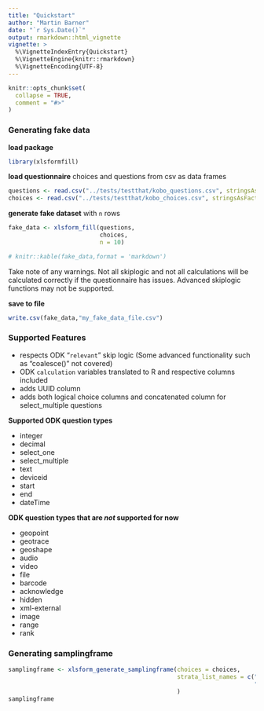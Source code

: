 ```yaml
---
title: "Quickstart"
author: "Martin Barner"
date: "`r Sys.Date()`"
output: rmarkdown::html_vignette
vignette: >
  %\VignetteIndexEntry{Quickstart}
  %\VignetteEngine{knitr::rmarkdown}
  %\VignetteEncoding{UTF-8}
---
```


```r
knitr::opts_chunk$set(
  collapse = TRUE,
  comment = "#>"
)
```

### Generating fake data

**load package**

```r
library(xlsformfill)
```

**load questionnaire** choices and questions from csv as data frames

```r
questions <- read.csv("../tests/testthat/kobo_questions.csv", stringsAsFactors = F)
choices <- read.csv("../tests/testthat/kobo_choices.csv", stringsAsFactors = F)
```

**generate fake dataset** with ` n ` rows

```r
fake_data <- xlsform_fill(questions,
                          choices,
                          n = 10)


```

```r
# knitr::kable(fake_data,format = 'markdown')

```

Take note of any warnings. Not all skiplogic and not all calculations will be calculated correctly if the questionnaire has issues. Advanced skiplogic functions may not be supported.

<!-- **Example Output** -->

<!-- ```{r,results='asis',echo=FALSE} -->
<!-- knitr::kable(fake_data) -->
<!-- ``` -->

**save to file**
```r
write.csv(fake_data,"my_fake_data_file.csv")
```


### Supported Features

- respects ODK "`relevant`" skip logic (Some advanced functionality such as "coalesce()" not covered)
- ODK `calculation` variables translated to R and respective columns included
- adds UUID column
- adds both logical choice columns and concatenated column for select_multiple questions

**Supported ODK question types**

- integer
- decimal
- select_one
- select_multiple
- text
- deviceid
- start
- end
- dateTime

**ODK question types that are _not_ supported for now**

- geopoint
- geotrace
- geoshape
- audio
- video
- file
- barcode
- acknowledge
- hidden
- xml-external
- image
- range
- rank


### Generating samplingframe


```r
samplingframe <- xlsform_generate_samplingframe(choices = choices,
                                                strata_list_names = c("urban_rural",
                                                                      "province")
                                                )
samplingframe
```
